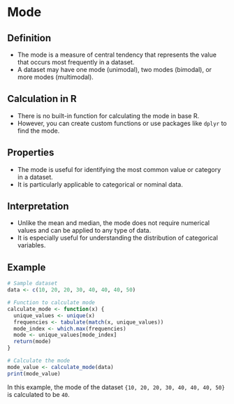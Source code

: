# Mode

## Definition

- The mode is a measure of central tendency that represents the value that occurs most frequently in a dataset.
- A dataset may have one mode (unimodal), two modes (bimodal), or more modes (multimodal).

## Calculation in R

- There is no built-in function for calculating the mode in base R.
- However, you can create custom functions or use packages like `dplyr` to find the mode.

## Properties

- The mode is useful for identifying the most common value or category in a dataset.
- It is particularly applicable to categorical or nominal data.

## Interpretation

- Unlike the mean and median, the mode does not require numerical values and can be applied to any type of data.
- It is especially useful for understanding the distribution of categorical variables.

## Example

```r
# Sample dataset
data <- c(10, 20, 20, 30, 40, 40, 40, 50)

# Function to calculate mode
calculate_mode <- function(x) {
  unique_values <- unique(x)
  frequencies <- tabulate(match(x, unique_values))
  mode_index <- which.max(frequencies)
  mode <- unique_values[mode_index]
  return(mode)
}

# Calculate the mode
mode_value <- calculate_mode(data)
print(mode_value)
```

In this example, the mode of the dataset `{10, 20, 20, 30, 40, 40, 40, 50}` is calculated to be `40`.